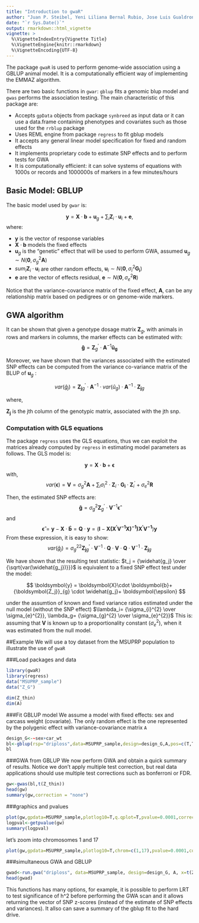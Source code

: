 ```yaml
---
title: "Introduction to gwaR"
author: "Juan P. Steibel, Yeni Liliana Bernal Rubio, Jose Luis Gualdron Duarte, Sebastian Casiro, Deborah Velez"
date: "`r Sys.Date()`"
output: rmarkdown::html_vignette
vignette: >
  %\VignetteIndexEntry{Vignette Title}
  %\VignetteEngine{knitr::rmarkdown}
  %\VignetteEncoding{UTF-8}
---
```


The package `gwaR` is used to perform genome-wide association using a GBLUP animal model. It is a computationally efficient way of implementing the EMMAZ algorithm. 

There are two basic functions in `gwar`: `gblup` fits a genomic blup model and `gwas` performs the association testing. The main characteristic of this package are: 

- Accepts `gpData` objects from package `synbreed` as input data or it can use a data.frame containing phenotypes and covariates such as those used for the `rrblup` package
- Uses REML engine from package `regress` to fit gblup models
- It accepts any general linear model specification for fixed and random effects
- It implements proprietary code to estimate SNP effects and to perform tests for GWA
- It is computationally efficient: it can solve systems of equations with 1000s or records and 1000000s of markers in a few minutes/hours


## Basic Model: GBLUP 

The basic model used by `gwar` is:

$$
\boldsymbol{y} = \boldsymbol{X}\cdot \boldsymbol{b}+\boldsymbol{u}_g+\sum_{i}{\boldsymbol{Z}_i \cdot \boldsymbol{u}_i} + \boldsymbol{e},
$$
where:

- $\boldsymbol{y}$ is the vector of response variables
- $\boldsymbol{X}\cdot \boldsymbol{b}$ models the fixed effects
- $\boldsymbol{u}_g$ is the "genetic" effect that will be used to perform GWA, assumed $\boldsymbol{u}_g \sim N\left ( \boldsymbol{0},\sigma_{g}^{2} \boldsymbol{A} \right )$
- $sum_{i}{\boldsymbol{Z}_i \cdot \boldsymbol{u}_i}$ are other random effects,  $\boldsymbol{u}_i \sim N\left ( \boldsymbol{0},\sigma_{i}^{2} \boldsymbol{G_i} \right )$
- $\boldsymbol{e}$ are the vector of effects residual, $\boldsymbol{e} \sim N\left ( \boldsymbol{0},\sigma_{e}^{2} \boldsymbol{R} \right )$

Notice that the variance-covariance matrix of the fixed effect, $\boldsymbol{A}$, can be any relationship matrix based on pedigrees or on genome-wide markers.

## GWA algorithm

It can be shown that given a genotype dosage matrix $\boldsymbol{Z}_g$, with animals in rows and markers in columns, the marker effects can be estimated with:
$$
\boldsymbol{\widehat{g}}= \boldsymbol{Z}_{g}^{'} \cdot \boldsymbol{A}^{-1} \boldsymbol{\widehat{u}_g}
$$

Moreover, we have shown that the variances associated with the estimated SNP effects can be computed from the variance co-variance matrix of the BLUP of $\boldsymbol{u}_g$ :

$$
var(\widehat{g}_j) = {\boldsymbol{Z_j}}_{g}^{'} \cdot \boldsymbol{A}^{-1} \cdot var(\widehat{u}_g) \cdot \boldsymbol{A}^{-1} \cdot {\boldsymbol{Z_j}}_{g}
$$

where,

$\boldsymbol{Z_j}$ is the jth column of the genotypic matrix, associated with the jth snp.

### Computation with GLS equations

The package `regress` uses the GLS equations, thus we can exploit the matrices already computed by `regress` in estimating model parameters as follows. The GLS model is:

$$
\boldsymbol{y} = \boldsymbol{X}\cdot \boldsymbol{b}+ \boldsymbol{\epsilon}
$$
with,
$$
var(\boldsymbol{\epsilon}) = \boldsymbol{V}=\sigma_{g}^{2} \boldsymbol{A}+\sum_{i} { \sigma_{i}^{2} \cdot \boldsymbol{Z}_i \cdot \boldsymbol{G_i} \cdot \boldsymbol{Z}_i^{'} } + \sigma_{e}^{2} \boldsymbol{R}
$$

Then, the estimated SNP effects are:
$$
\boldsymbol{\widehat{g}}= \sigma_{g}^{2} \boldsymbol{Z}_{g}^{'} \cdot \boldsymbol{V}^{-1} \boldsymbol{\widehat{\epsilon}}
$$
and
$$
 \boldsymbol{\widehat{\epsilon}}=\boldsymbol{y}-\boldsymbol{X} \cdot \boldsymbol{\widehat{b}}=\boldsymbol{Q} \cdot \boldsymbol{y}=\left ( \boldsymbol{I}-\boldsymbol{X} \boldsymbol{(X^{'}V^{-1}X)^{-1})X^{'}V^{-1}} \right )\boldsymbol{y}
$$
From these expression, it is easy to show:
$$
var(\widehat{g}_j) ={\sigma_{g}^{2}}^2 {\boldsymbol{Z_j}}_{g}^{'} \cdot \boldsymbol{V}^{-1} \cdot \boldsymbol{Q} \cdot \boldsymbol{V} \cdot\boldsymbol{Q} \cdot \boldsymbol{V}^{-1} \cdot {\boldsymbol{Z_j}}_{g}
$$

We have shown that the resulting test statistic: $t_j = {\widehat{g_j} \over {\sqrt{var(\widehat{g_j})}}}$ is equivalent to a fixed SNP effect test under the model:

$$
\boldsymbol{y} = \boldsymbol{X}\cdot \boldsymbol{b}+{\boldsymbol{Z_j}}_{g} \cdot \widehat{g_j}+ \boldsymbol{\epsilon}
$$

under the assumtion of known and fixed variance ratios estimated under the null model (without the SNP effect) $\lambda_i= {\sigma_{i}^{2} \over \sigma_{e}^{2}}, \lambda_g= {\sigma_{g}^{2} \over \sigma_{e}^{2}}$
This is: assuming that $\boldsymbol{V}$ is known up to a proportionality constant $\left ( \sigma_{e}^{2} \right )$, when it was estimated from the null model.


##Example
We will use a toy dataset from the MSUPRP population to illustrate the use of `gwaR`

###Load packages and data
```r
library(gwaR)
library(regress)
data("MSUPRP_sample")
data("Z_G")

dim(Z_thin)
dim(A)
```

###Fit GBLUP model
We assume a model with fixed effects: sex and carcass weight (covariate). The only random effect is the one represented by the polygenic effect with variance-covariance matrix `A`
```r
design_G<-~sex+car_wt
bl<-gblup(rsp="driploss",data=MSUPRP_sample,design=design_G,A,pos=c(T,T))
bl
```

###GWA from GBLUP
We now perform GWA and obtain a quick summary of results. Notice we don't apply multiple test correction, but real data applications should use multiple test corrections such as bonferroni or FDR.
```r
gw<-gwas(bl,t(Z_thin))
head(gw)
summary(gw,correction = "none")
```

###graphics and pvalues
```r
plot(gw,gpdata=MSUPRP_sample,plotlog10=T,q.qplot=T,pvalue=0.0001,correction="none")
logpval<-getpvalue(gw)
summary(logpval)
```
let's zoom into chromosomes 1 and 17
```r
plot(gw,gpdata=MSUPRP_sample,plotlog10=T,chrom=c(1,17),pvalue=0.0001,correction="none")
```


###simultaneous GWA and GBLUP
```r
gwad<-run.gwa("driploss", data=MSUPRP_sample, design=design_G, A, x=t(Z_thin),returnz = F, pos=c(T,T))
head(gwad)
```
This functions has many options, for example, it is possible to perform LRT to test significance of h^2 before performing the GWA scan and it allows returning the vector of SNP z-scores (instead of the estimate of SNP effects and variances). It allso can save a summary of the gblup fit to the hard drive.
